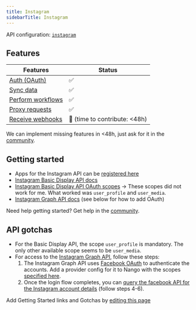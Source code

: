 ```yaml
---
title: Instagram
sidebarTitle: Instagram
---
```


API configuration: [`instagram`](https://nango.dev/providers.yaml)

## Features

| Features | Status |
| - | - |
| [Auth (OAuth)](/guides/getting-started/authorize-an-api-from-your-app) | ✅ |
| [Sync data](/guides/getting-started/read-from-an-api) | ✅ |
| [Perform workflows](/guides/getting-started/write-to-an-api) | ✅ |
| [Proxy requests](/guides/proxy-requests-to-an-api) | ✅ |
| [Receive webhooks](/guides/receive-webhooks-from-an-api) | 🚫 (time to contribute: &lt;48h) |

<Tip>We can implement missing features in &lt;48h, just ask for it in the [community](https://nango.dev/slack).</Tip>

## Getting started

-   Apps for the Instagram API can be [registered here](https://developers.facebook.com/apps)
-   [Instagram Basic Display API docs](https://developers.facebook.com/docs/instagram-basic-display-api)
-   [Instagram Basic Display API OAuth scopes](https://developers.facebook.com/docs/instagram-basic-display-api/overview/permissions) -> These scopes did not work for me. What worked was `user_profile` and `user_media`.
-   [Instagram Graph API docs](https://developers.facebook.com/docs/instagram-api) (see below for how to add OAuth)

<Tip>Need help getting started? Get help in the [community](https://nango.dev/slack).</Tip>

## API gotchas

-   For the Basic Display API, the scope `user_profile` is mandatory. The only other available scope seems to be `user_media`.
-   For access to the [Instagram Graph API](https://developers.facebook.com/docs/instagram-api), follow these steps:
    1. The Instagram Graph API uses [Facebook OAuth](/integrations/all/facebook) to authenticate the accounts. Add a provider config for it to Nango with the scopes [specified here](https://developers.facebook.com/docs/instagram-api/getting-started#2--implement-facebook-login).
    2. Once the login flow completes, you can [query the facebook API for the Instagram account details](https://developers.facebook.com/docs/instagram-api/getting-started#4--get-the-user-s-pages) (follow steps 4-6).

<Note>Add Getting Started links and Gotchas by [editing this page](https://github.com/nangohq/nango/tree/master/docs-v2/integrations/all/instagram.mdx)</Note>
